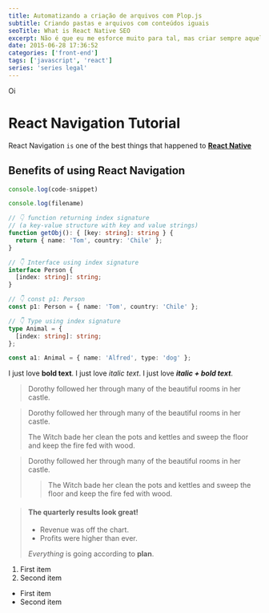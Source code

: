 ```yaml
---
title: Automatizando a criação de arquivos com Plop.js
subtitle: Criando pastas e arquivos com conteúdos iguais
seoTitle: What is React Native SEO
excerpt: Não é que eu me esforce muito para tal, mas criar sempre aquela mesma estruturinha e conteúdo base de arquivos é aquele tipo de tarefa que poderia não existir.
date: 2015-06-28 17:36:52
categories: ['front-end']
tags: ['javascript', 'react']
series: 'series legal'
---
```


<Badge>Oi</Badge>

# React Navigation Tutorial

React Navigation `is` one of the best things that happened to [**React Native**](https://reactnative.org)

## Benefits of using React Navigation

```js code-snippet
console.log(code-snippet)
```

```js:index.js
console.log(filename)
```

```ts showLineNumbers
// 👇️ function returning index signature
// (a key-value structure with key and value strings)
function getObj(): { [key: string]: string } {
  return { name: 'Tom', country: 'Chile' };
}

// 👇️ Interface using index signature
interface Person {
  [index: string]: string;
}

// 👇️ const p1: Person
const p1: Person = { name: 'Tom', country: 'Chile' };

// 👇️ Type using index signature
type Animal = {
  [index: string]: string;
};

const a1: Animal = { name: 'Alfred', type: 'dog' };
```

I just love **bold text**.
I just love *italic text*.
I just love ***italic + bold text***.

> Dorothy followed her through many of the beautiful rooms in her castle.

> Dorothy followed her through many of the beautiful rooms in her castle.
>
> The Witch bade her clean the pots and kettles and sweep the floor and keep the fire fed with wood.

> Dorothy followed her through many of the beautiful rooms in her castle.
>
>> The Witch bade her clean the pots and kettles and sweep the floor and keep the fire fed with wood.

> #### The quarterly results look great!
>
> - Revenue was off the chart.
> - Profits were higher than ever.
>
>  *Everything* is going according to **plan**.

1. First item
2. Second item

- First item
- Second item
